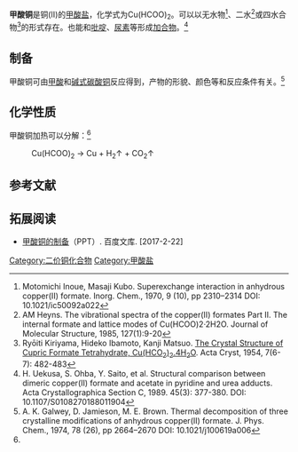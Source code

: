 {{Chembox
| ImageFile = Copper (II) formiate (formate) dihydrate.jpg
| ImageSize = 
| IUPACName = Copper(II) formate
| OtherNames = 
|Section1={{Chembox Identifiers
| CASNo = 544-19-4
| CASNo_Ref = {{cascite|correct|CAS}}
| CASNo_Comment = 无水
| CASNo2 = 22992-79-6
| CASNo2_Ref = {{cascite|correct|CAS}}
| CASNo2_Comment = 二水
| CASNo3 = 5893-61-8
| CASNo3_Ref = {{cascite|correct|CAS}}
| CASNo3_Comment = 四水
| PubChem = 
| RTECS = 
| EINECS = 
|  ChemSpiderID = 
|  SMILES = C(=O)[O-].C(=O)[O-].[Cu+2]
|  InChI = 1/2CH2O2.Cu/c2*2-1-3;/h2*1H,(H,2,3);/q;;+2/p-2
|  InChIKey = 
|  StdInChI = 1S/2CH2O2.Cu/c2*2-1-3;/h2*1H,(H,2,3);/q;;+2/p-2
|  StdInChIKey = 
  }}
|Section2={{Chembox Properties
| Formula = Cu(HCO<sub>2</sub>)<sub>2</sub>
| MolarMass = 153.584（无水）<BR>225.648（四水）
| Appearance = [[品蓝|品蓝色]]或[[蓝绿色|蓝绿色]][[晶体|晶体]]（无水）<ref name=motomichi />
| Density = 
| MeltingPtC = 
| MeltingPt_notes = 
| BoilingPtC = 
| Solubility = 
| SolubleOther = 
| RefractIndex = 
  }}
|Section3={{Chembox Structure
| CrystalStruct = 
 }}
|Section4={{Chembox Hazards
| MainHazards = 
| FlashPt = 
| AutoignitionPt =
  }}
}}
'''甲酸铜'''是铜(II)的[[甲酸盐|甲酸盐]]，化学式为Cu(HCOO)<sub>2</sub>。可以以无水物<ref name=motomichi>Motomichi Inoue, Masaji Kubo. Superexchange interaction in anhydrous copper(II) formate. Inorg. Chem., 1970, 9 (10), pp 2310–2314 DOI: 10.1021/ic50092a022</ref>、二水<ref>AM Heyns. The vibrational spectra of the copper(II) formates Part II. The internal formate and lattice modes of Cu(HCOO)2·2H2O. Journal of Molecular Structure, 1985, 127(1):9-20</ref>或四水合物<ref>Ryōiti Kiriyama, Hideko Ibamoto, Kanji Matsuo. [http://qap2.onlinelibrary.wiley.com/doi/10.1107/S0365110X54001521/pdf;jsessionid=C97F7B6FCF8038C0296932D86E9D984E.fe01t01 The Crystal Structure of Cupric Formate Tetrahydrate, Cu(HCO<sub>2</sub>)<sub>2</sub>.4H<sub>2</sub>O]. Acta Cryst, 1954, 7(6-7): 482-483</ref>的形式存在。也能和[[吡啶|吡啶]]、[[尿素|尿素]]等形成[[加合物|加合物]]。<ref>H. Uekusa, S. Ohba, Y. Saito, et al. Structural comparison between dimeric copper(II) formate and acetate in pyridine and urea adducts. Acta Crystallographica Section C, 1989. 45(3): 377-380. DOI: 10.1107/S0108270188011904</ref>

==制备==
甲酸铜可由[[甲酸|甲酸]]和[[碱式碳酸铜|碱式碳酸铜]]反应得到，产物的形貌、颜色等和反应条件有关。<ref name=Galwey>A. K. Galwey, D. Jamieson, M. E. Brown. Thermal decomposition of three crystalline modifications of anhydrous copper(II) formate. J. Phys. Chem., 1974, 78 (26), pp 2664–2670 DOI: 10.1021/j100619a006</ref>
==化学性质==
甲酸铜加热可以分解：<ref name=Galwey />
:Cu(HCOO)<sub>2</sub> → Cu + H<sub>2</sub>↑ + CO<sub>2</sub>↑
==参考文献==
{{reflist}}
==拓展阅读==
* [http://wenku.baidu.com/view/31142f27a5e9856a5612602e.html?from=search 甲酸铜的制备]（PPT）. 百度文库. [2017-2-22]
{{铜化合物}}
{{甲酸盐}}

[[Category:二价铜化合物|Category:二价铜化合物]]
[[Category:甲酸盐|Category:甲酸盐]]